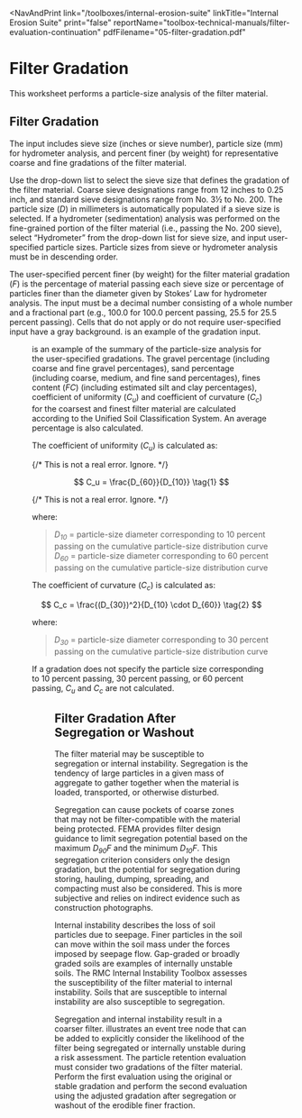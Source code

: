 
<NavAndPrint 
  link="/toolboxes/internal-erosion-suite" 
  linkTitle="Internal Erosion Suite" 
  print="false"
  reportName="toolbox-technical-manuals/filter-evaluation-continuation" 
  pdfFilename="05-filter-gradation.pdf"
></NavAndPrint>

# Filter Gradation

This worksheet performs a particle-size analysis of the filter material.

## Filter Gradation

The input includes sieve size (inches or sieve number), particle size (mm) for hydrometer analysis, and percent finer (by weight) for representative
coarse and fine gradations of the filter material.

Use the drop-down list to select the sieve size that defines the gradation of the filter material. Coarse sieve designations range from 12 inches to
0.25 inch, and standard sieve designations range from No. 3½ to No. 200. The particle size (_D_) in millimeters is automatically populated if a sieve
size is selected. If a hydrometer (sedimentation) analysis was performed on the fine-grained portion of the filter material (i.e., passing the No. 200
sieve), select “Hydrometer” from the drop-down list for sieve size, and input user-specified particle sizes. Particle sizes from sieve or hydrometer
analysis must be in descending order.

The user-specified percent finer (by weight) for the filter material gradation (_F_) is the percentage of material passing each sieve size or percentage
of particles finer than the diameter given by Stokes’ Law for hydrometer analysis. The input must be a decimal number consisting of a whole number and
a fractional part (e.g., 100.0 for 100.0 percent passing, 25.5 for 25.5 percent passing). Cells that do not apply or do not require user-specified input
have a gray background. <FigReference parentDocId="107" figKey="filter-gradation-input" /> is an example of the gradation input.

<Figure
  parentDocId="107"
  docId="05-filter-gradation.mdx"
  figKey="filter-gradation-input"
  src="figures/toolbox-technical-manuals/filter-evaluation-continuation/figure9.png"
  alt="Filter Gradation worksheet: Gradation input"
  caption="Filter Gradation worksheet: Gradation input."
/>

<FigReference parentDocId="107" figKey="filter-analysis-summary" /> is an example of the summary of the particle-size analysis for the user-specified 
gradations. The gravel percentage (including coarse and fine gravel percentages), sand percentage (including coarse, medium, and fine sand percentages), 
fines content (_FC_) (including estimated silt and clay percentages), coefficient of uniformity (_C<sub>u</sub>_) and coefficient of curvature (_C<sub>c</sub>_) 
for the coarsest and finest filter material are calculated according to the Unified Soil Classification 
System. <Citation citationKey="ASTM2487" bibFile="/bibliographies/107-bib.json" /> An average percentage is also calculated.

The coefficient of uniformity (_C<sub>u</sub>_) is calculated as:

{/* This is not a real error. Ignore. */}

$$
C_u = \frac{D_{60}}{D_{10}} \tag{1}
$$

{/* This is not a real error. Ignore. */}

where:

> _D<sub>10</sub>_ = particle-size diameter corresponding to 10 percent passing on the cumulative particle-size distribution curve  
> _D<sub>60</sub>_ = particle-size diameter corresponding to 60 percent passing on the cumulative particle-size distribution curve

The coefficient of curvature (_C<sub>c</sub>_) is calculated as:

$$
C_c = \frac{(D_{30})^2}{D_{10} \cdot D_{60}} \tag{2}
$$

where:

> _D<sub>30</sub>_ = particle-size diameter corresponding to 30 percent passing on the cumulative particle-size distribution curve

If a gradation does not specify the particle size corresponding to 10 percent passing, 30 percent passing, or 60 percent passing, _C<sub>u</sub>_
and _C<sub>c</sub>_ are not calculated.

<Figure
  parentDocId="107"
  docId="05-filter-gradation.mdx"
  figKey="filter-analysis-summary"
  src="figures/toolbox-technical-manuals/filter-evaluation-continuation/figure10.png"
  alt="Filter gradation worksheet: Summary of particle-size analysis."
  caption="Filter gradation worksheet: Summary of particle-size analysis."
/>

## Filter Gradation After Segregation or Washout

The filter material may be susceptible to segregation or internal instability. Segregation is the tendency of large particles in a given mass of
aggregate to gather together when the material is loaded, transported, or otherwise disturbed.

Segregation can cause pockets of coarse zones that may not be filter-compatible with the material being protected. FEMA <Citation citationKey="FEMA2011" bibFile="/bibliographies/107-bib.json" />
provides filter design guidance to limit segregation potential based on the maximum _D<sub>90</sub>F_ and the minimum _D<sub>10</sub>F_. This segregation
criterion considers only the design gradation, but the potential for segregation during storing, hauling, dumping, spreading, and compacting must also be considered.
This is more subjective and relies on indirect evidence such as construction photographs.

Internal instability describes the loss of soil particles due to seepage. Finer particles in the soil can move within the soil mass under the
forces imposed by seepage flow. Gap-graded or broadly graded soils are examples of internally unstable soils. The RMC Internal
Instability Toolbox assesses the susceptibility of the filter material to internal instability. Soils that are susceptible to internal instability
are also susceptible to segregation.

Segregation and internal instability result in a coarser filter. <FigReference parentDocId="107" figKey="filter-event-tree" />
illustrates an event tree node that can be added to explicitly consider the likelihood of the filter being segregated or internally unstable during a
risk assessment. The particle retention evaluation must consider two gradations of the filter material. Perform the first evaluation using the original
or stable gradation and perform the second evaluation using the adjusted gradation after segregation or washout of the erodible finer fraction.

<Figure
  parentDocId="107"
  docId="05-filter-gradation.mdx"
  figKey="filter-event-tree"
  src="figures/toolbox-technical-manuals/filter-evaluation-continuation/figure11.png"
  alt="Event tree considerations for segregation or washout of finer fraction."
  caption="Event tree considerations for segregation or washout of finer fraction."
/>

<CitationFootnote />
